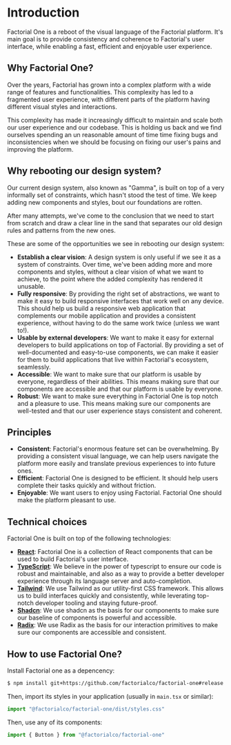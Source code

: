 # Introduction

Factorial One is a reboot of the visual language of the Factorial platform. It's
main goal is to provide consistency and coherence to Factorial's user interface,
while enabling a fast, efficient and enjoyable user experience.

## Why Factorial One?

Over the years, Factorial has grown into a complex platform with a wide range of
features and functionalities. This complexity has led to a fragmented user
experience, with different parts of the platform having different visual styles
and interactions.

This complexity has made it increasingly difficult to maintain and scale both
our user experience and our codebase. This is holding us back and we find
ourselves spending an un reasonable amount of time time fixing bugs and
inconsistencies when we should be focusing on fixing our user's pains and
improving the platform.

## Why rebooting our design system?

Our current design system, also known as "Gamma", is built on top of a very
informally set of constraints, which hasn't stood the test of time. We keep
adding new components and styles, bout our foundations are rotten.

After many attempts, we've come to the conclusion that we need to start from
scratch and draw a clear line in the sand that separates our old design rules
and patterns from the new ones.

These are some of the opportunities we see in rebooting our design system:

- **Establish a clear vision**: A design system is only useful if we see it as a
  system of constraints. Over time, we've been adding more and more components
  and styles, without a clear vision of what we want to achieve, to the point
  where the added complexity has rendered it unusable.
- **Fully responsive**: By providing the right set of abstractions, we want to
  make it easy to build responsive interfaces that work well on any device. This
  should help us build a responsive web application that complements our mobile
  application and provides a consistent experience, without having to do the
  same work twice (unless we want to!).
- **Usable by external developers**: We want to make it easy for external
  developers to build applications on top of Factorial. By providing a set of
  well-documented and easy-to-use components, we can make it easier for them to
  build applications that live within Factorial's ecosystem, seamlessly.
- **Accessible**: We want to make sure that our platform is usable by everyone,
  regardless of their abilities. This means making sure that our components are
  accessible and that our platform is usable by everyone.
- **Robust**: We want to make sure everything in Factorial One is top notch and
  a pleasure to use. This means making sure our components are well-tested and
  that our user experience stays consistent and coherent.

## Principles

- **Consistent**: Factorial's enormous feature set can be overwhelming. By
  providing a consistent visual language, we can help users navigate the
  platform more easily and translate previous experiences to into future ones.
- **Efficient**: Factorial One is designed to be efficient. It should help users
  complete their tasks quickly and without friction.
- **Enjoyable**: We want users to enjoy using Factorial. Factorial One should
  make the platform pleasant to use.

## Technical choices

Factorial One is built on top of the following technologies:

- **[React](https://react.dev/)**: Factorial One is a collection of React
  components that can be used to build Factorial's user interface.
- **[TypeScript](https://www.typescriptlang.org/)**: We believe in the power of
  typescript to ensure our code is robust and maintainable, and also as a way to
  provide a better developer experience through its language server and
  auto-completion.
- **[Tailwind](https://tailwindcss.com/)**: We use Tailwind as our utility-first
  CSS framework. This allows us to build interfaces quickly and consistently,
  while leverating top-notch developer tooling and staying future-proof.
- **[Shadcn](https://ui.shadcn.com/)**: We use shadcn as the basis for our
  components to make sure our baseline of components is powerful and accessible.
- **[Radix](https://www.radix-ui.com/primitives)**: We use Radix as the basis
  for our interaction primitives to make sure our components are accessible and
  consistent.

## How to use Factorial One?

Install Factorial one as a depencency:

```bash
$ npm install git+https://github.com/factorialco/factorial-one#release
```

Then, import its styles in your application (usually in `main.tsx` or similar):

```jsx
import "@factorialco/factorial-one/dist/styles.css"
```

Then, use any of its components:

```jsx
import { Button } from "@factorialco/factorial-one"
```
